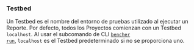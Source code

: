 ### Testbed
Un Testbed es el nombre del entorno de pruebas utilizado al ejecutar un Reporte. Por defecto, todos los Proyectos comienzan con un Testbed `localhost`. Al usar el subcomando de CLI <code><a href="/es/docs/explanation/bencher-run/">bencher run</a></code>, `localhost` es el Testbed predeterminado si no se proporciona uno.